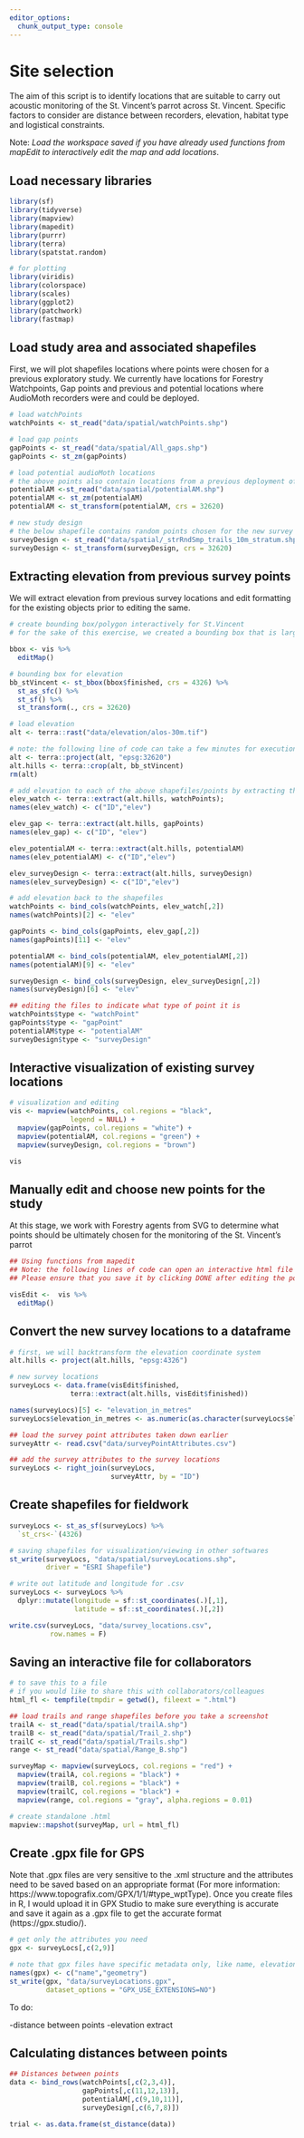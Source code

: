 ```yaml
---
editor_options: 
  chunk_output_type: console
---
```


# Site selection  

The aim of this script is to identify locations that are suitable to carry out acoustic monitoring of the St. Vincent's parrot across St. Vincent. Specific factors to consider are distance between recorders, elevation, habitat type and logistical constraints. 

Note: _Load the workspace saved if you have already used functions from mapEdit to interactively edit the map and add locations_.

## Load necessary libraries
```r
library(sf)
library(tidyverse)
library(mapview)
library(mapedit)
library(purrr)
library(terra)
library(spatstat.random)

# for plotting
library(viridis)
library(colorspace)
library(scales)
library(ggplot2)
library(patchwork)
library(fastmap)
```

## Load study area and associated shapefiles

First, we will plot shapefiles locations where points were chosen for a previous exploratory study. We currently have locations for Forestry Watchpoints, Gap points and previous and potential locations where AudioMoth recorders were and could be deployed.

```r
# load watchPoints
watchPoints <- st_read("data/spatial/watchPoints.shp")

# load gap points
gapPoints <- st_read("data/spatial/All_gaps.shp")
gapPoints <- st_zm(gapPoints)

# load potential audioMoth locations
# the above points also contain locations from a previous deployment of the AudioMoths
potentialAM <-st_read("data/spatial/potentialAM.shp")
potentialAM <- st_zm(potentialAM)
potentialAM <- st_transform(potentialAM, crs = 32620)

# new study design
# the below shapefile contains random points chosen for the new survey
surveyDesign <- st_read("data/spatial/_strRndSmp_trails_10m_stratum.shp")
surveyDesign <- st_transform(surveyDesign, crs = 32620)
```

## Extracting elevation from previous survey points

We will extract elevation from previous survey locations and edit formatting for the existing objects prior to editing the same. 

```r
# create bounding box/polygon interactively for St.Vincent
# for the sake of this exercise, we created a bounding box that is larger than the total area required for sampling

bbox <- vis %>%
  editMap()

# bounding box for elevation
bb_stVincent <- st_bbox(bbox$finished, crs = 4326) %>% 
  st_as_sfc() %>% 
  st_sf() %>%
  st_transform(., crs = 32620)

# load elevation
alt <- terra::rast("data/elevation/alos-30m.tif")

# note: the following line of code can take a few minutes for execution
alt <- terra::project(alt, "epsg:32620")
alt.hills <- terra::crop(alt, bb_stVincent)
rm(alt)

# add elevation to each of the above shapefiles/points by extracting them from the digital elevation model
elev_watch <- terra::extract(alt.hills, watchPoints);
names(elev_watch) <- c("ID","elev")

elev_gap <- terra::extract(alt.hills, gapPoints)
names(elev_gap) <- c("ID", "elev")

elev_potentialAM <- terra::extract(alt.hills, potentialAM)
names(elev_potentialAM) <- c("ID","elev")

elev_surveyDesign <- terra::extract(alt.hills, surveyDesign) 
names(elev_surveyDesign) <- c("ID","elev")

# add elevation back to the shapefiles
watchPoints <- bind_cols(watchPoints, elev_watch[,2])
names(watchPoints)[2] <- "elev"

gapPoints <- bind_cols(gapPoints, elev_gap[,2])
names(gapPoints)[11] <- "elev"

potentialAM <- bind_cols(potentialAM, elev_potentialAM[,2])
names(potentialAM)[9] <- "elev"

surveyDesign <- bind_cols(surveyDesign, elev_surveyDesign[,2])
names(surveyDesign)[6] <- "elev"

## editing the files to indicate what type of point it is
watchPoints$type <- "watchPoint"
gapPoints$type <- "gapPoint"
potentialAM$type <- "potentialAM"
surveyDesign$type <- "surveyDesign"
```

## Interactive visualization of existing survey locations
```r
# visualization and editing
vis <- mapview(watchPoints, col.regions = "black",
               legend = NULL) +
  mapview(gapPoints, col.regions = "white") +
  mapview(potentialAM, col.regions = "green") +
  mapview(surveyDesign, col.regions = "brown")

vis
```

## Manually edit and choose new points for the study

At this stage, we work with Forestry agents from SVG to determine what points should be ultimately chosen for the monitoring of the St. Vincent's parrot
```r
## Using functions from mapedit
## Note: the following lines of code can open an interactive html file that can be edited
## Please ensure that you save it by clicking DONE after editing the points

visEdit <-  vis %>%
  editMap()
```

## Convert the new survey locations to a dataframe
```r

# first, we will backtransform the elevation coordinate system
alt.hills <- project(alt.hills, "epsg:4326")

# new survey locations
surveyLocs <- data.frame(visEdit$finished,
               terra::extract(alt.hills, visEdit$finished))

names(surveyLocs)[5] <- "elevation_in_metres"
surveyLocs$elevation_in_metres <- as.numeric(as.character(surveyLocs$elevation_in_metres))

## load the survey point attributes taken down earlier
surveyAttr <- read.csv("data/surveyPointAttributes.csv")

## add the survey attributes to the survey locations
surveyLocs <- right_join(surveyLocs,
                         surveyAttr, by = "ID")
```




## Create shapefiles for fieldwork
```r
surveyLocs <- st_as_sf(surveyLocs) %>%
  `st_crs<-`(4326)

# saving shapefiles for visualization/viewing in other softwares
st_write(surveyLocs, "data/spatial/surveyLocations.shp",
         driver = "ESRI Shapefile")

# write out latitude and longitude for .csv
surveyLocs <- surveyLocs %>%
  dplyr::mutate(longitude = sf::st_coordinates(.)[,1],
                latitude = sf::st_coordinates(.)[,2])

write.csv(surveyLocs, "data/survey_locations.csv",
          row.names = F)
```

## Saving an interactive file for collaborators 
```r
# to save this to a file 
# if you would like to share this with collaborators/colleagues
html_fl <- tempfile(tmpdir = getwd(), fileext = ".html")

## load trails and range shapefiles before you take a screenshot
trailA <- st_read("data/spatial/trailA.shp")
trailB <- st_read("data/spatial/Trail_2.shp")
trailC <- st_read("data/spatial/Trails.shp")
range <- st_read("data/spatial/Range_B.shp")

surveyMap <- mapview(surveyLocs, col.regions = "red") +
  mapview(trailA, col.regions = "black") +
  mapview(trailB, col.regions = "black") +
  mapview(trailC, col.regions = "black") +
  mapview(range, col.regions = "gray", alpha.regions = 0.01)

# create standalone .html
mapview::mapshot(surveyMap, url = html_fl)
```


## Create .gpx file for GPS

Note that .gpx files are very sensitive to the .xml structure and the attributes need to be saved based on an appropriate format (For more information: https://www.topografix.com/GPX/1/1/#type_wptType). Once you create files in R, I would upload it in GPX Studio to make sure everything is accurate and save it again as a .gpx file to get the accurate format (https://gpx.studio/). 
```r
# get only the attributes you need
gpx <- surveyLocs[,c(2,9)]

# note that gpx files have specific metadata only, like name, elevation etc.
names(gpx) <- c("name","geometry")
st_write(gpx, "data/surveyLocations.gpx",
         dataset_options = "GPX_USE_EXTENSIONS=NO")
```



To do:

-distance between points
-elevation extract

## Calculating distances between points
```r
## Distances between points
data <- bind_rows(watchPoints[,c(2,3,4)],
                  gapPoints[,c(11,12,13)],
                  potentialAM[,c(9,10,11)],
                  surveyDesign[,c(6,7,8)])

trial <- as.data.frame(st_distance(data))
```











